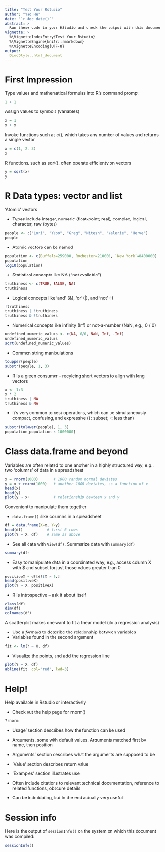 ```yaml
---
title: "Test Your Rstudio"
author: "Yao He"
date: "`r doc_date()`"
abstract: >
  Run these code in your RStudio and check the output with this document
vignette: >
  %\VignetteIndexEntry{Test Your Rstudio}
  %\VignetteEngine{knitr::rmarkdown}
  %\VignetteEncoding{UTF-8}
output: 
  BiocStyle::html_document
---
```


# First Impression

Type values and mathematical formulas into R’s command prompt
```r
1 + 1
```

Assign values to symbols (variables)
```r
x = 1
x + x
```

Invoke functions such as c(), which takes any number of values and returns a single vector
```r
x = c(1, 2, 3)
x
```

R functions, such as sqrt(), often operate efficienty on vectors
```r
y = sqrt(x)
y
```


# R Data types: vector and list

‘Atomic’ vectors

* Types include integer, numeric (float-point; real), complex, logical, character, raw (bytes)

```r
people <- c("Lori", "Yubo", "Greg", "Nitesh", "Valerie", "Herve")
people
```

* Atomic vectors can be named
```r
population <- c(Buffalo=259000, Rochester=210000, `New York`=8400000)
population
log10(population)
```

* Statistical concepts like NA (“not available”)
```r
truthiness <- c(TRUE, FALSE, NA)
truthiness
```

* Logical concepts like ‘and’ (&), ‘or’ (|), and ‘not’ (!)
```r
!truthiness
truthiness | !truthiness
truthiness & !truthiness
```

* Numerical concepts like infinity (Inf) or not-a-number (NaN, e.g., 0 / 0)
```r
undefined_numeric_values <- c(NA, 0/0, NaN, Inf, -Inf)
undefined_numeric_values
sqrt(undefined_numeric_values)
```

* Common string manipulations
```r
toupper(people)
substr(people, 1, 3)

```

* R is a green consumer – recylcing short vectors to align with long vectors
```r
x <- 1:3
x * 2
truthiness | NA
truthiness & NA
```

* It’s very common to nest operations, which can be simultaneously compact, confusing, and expressive (`[`: subset; `<`: less than)
```r
substr(tolower(people), 1, 3)
population[population < 1000000]
```

# Class data.frame and beyond

Variables are often related to one another in a highly structured way, e.g., two ‘columns’ of data in a spreadsheet
```r
x = rnorm(1000)       # 1000 random normal deviates
y = x + rnorm(1000)   # another 1000 deviates, as a function of x
head(x)
head(y)
plot(y ~ x)           # relationship bewteen x and y
```

Convenient to manipulate them together

* `data.frame()` :like columns in a spreadsheet
```r
df = data.frame(X=x, Y=y)
head(df)           # first 6 rows
plot(Y ~ X, df)    # same as above
```

* See all data with `View(df)`. Summarize data with `summary(df)`
```r
summary(df)
```

* Easy to manipulate data in a coordinated way, e.g., access column X with $ and subset for just those values greater than 0
```r
positiveX = df[df$X > 0,]
head(positiveX)
plot(Y ~ X, positiveX)
```

* R is introspective – ask it about itself
```r
class(df)
dim(df)
colnames(df)
```

A scatterplot makes one want to fit a linear model (do a regression analysis)

* Use a *formula* to describe the relationship between variables
* Variables found in the second argument
```r
fit <- lm(Y ~ X, df)
``` 
* Visualize the points, and add the regression line
```r
plot(Y ~ X, df)
abline(fit, col="red", lwd=3)
```           



# Help!
Help available in Rstudio or interactively

* Check out the help page for rnorm()
```r
?rnorm
```

* Usage’ section describes how the function can be used

* Arguments, some with default values. Arguments matched first by name, then position

* Arguments’ section describes what the arguments are supposed to be

* ‘Value’ section describes return value

* ‘Examples’ section illustrates use

* Often include citations to relevant technical documentation, reference to related functions, obscure details

* Can be intimidating, but in the end actually very useful

# Session info

Here is the output of `sessionInfo()` on the system on which this
document was compiled:

```r
sessionInfo()
```


[R]: http://r-project.org
[RStudio]: http://www.rstudio.com/
